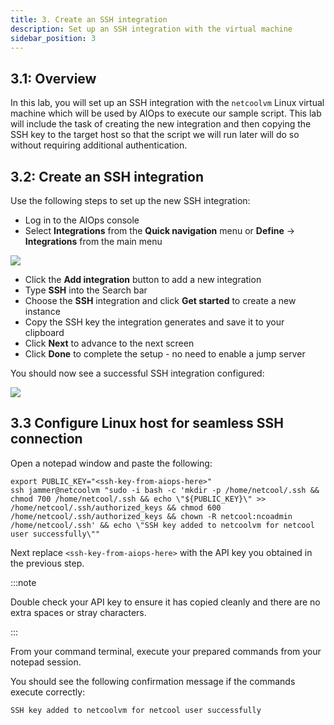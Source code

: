 ```yaml
---
title: 3. Create an SSH integration
description: Set up an SSH integration with the virtual machine
sidebar_position: 3
---
```


## 3.1: Overview

In this lab, you will set up an SSH integration with the `netcoolvm` Linux virtual machine which will be used by AIOps to execute our sample script. This lab will include the task of creating the new integration and then copying the SSH key to the target host so that the script we will run later will do so without requiring additional authentication.

## 3.2: Create an SSH integration

Use the following steps to set up the new SSH integration:

- Log in to the AIOps console
- Select **Integrations** from the **Quick navigation** menu or **Define** → **Integrations** from the main menu

![](images/select_integrations.png)

- Click the **Add integration** button to add a new integration
- Type **SSH** into the Search bar
- Choose the **SSH** integration and click **Get started** to create a new instance
- Copy the SSH key the integration generates and save it to your clipboard
- Click **Next** to advance to the next screen
- Click **Done** to complete the setup - no need to enable a jump server

You should now see a successful SSH integration configured:

![](images/ssh_integration_success.png)

## 3.3 Configure Linux host for seamless SSH connection

Open a notepad window and paste the following:
```
export PUBLIC_KEY="<ssh-key-from-aiops-here>"
ssh jammer@netcoolvm "sudo -i bash -c 'mkdir -p /home/netcool/.ssh && chmod 700 /home/netcool/.ssh && echo \"${PUBLIC_KEY}\" >> /home/netcool/.ssh/authorized_keys && chmod 600 /home/netcool/.ssh/authorized_keys && chown -R netcool:ncoadmin /home/netcool/.ssh' && echo \"SSH key added to netcoolvm for netcool user successfully\""
```
Next replace `<ssh-key-from-aiops-here>` with the API key you obtained in the previous step.

:::note

Double check your API key to ensure it has copied cleanly and there are no extra spaces or stray characters.

:::

From your command terminal, execute your prepared commands from your notepad session.

You should see the following confirmation message if the commands execute correctly:
```
SSH key added to netcoolvm for netcool user successfully
```


